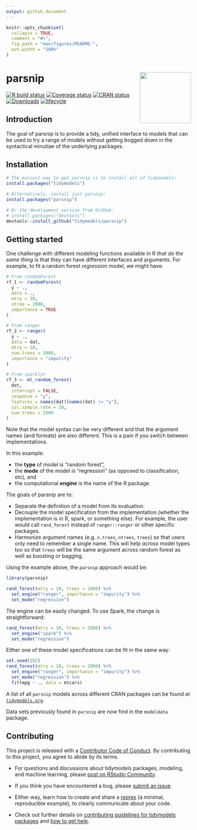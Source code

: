```yaml
---
output: github_document
---
```


<!-- README.md is generated from README.Rmd. Please edit that file -->

```r
knitr::opts_chunk$set(
  collapse = TRUE,
  comment = "#>",
  fig.path = "man/figures/README-",
  out.width = "100%"
)
```

# parsnip <a href='https://parsnip.tidymodels.org'><img src='man/figures/logo.png' align="right" height="139" /></a>

<!-- badges: start -->
[![R build status](https://github.com/tidymodels/parsnip/workflows/R-CMD-check/badge.svg)](https://github.com/tidymodels/parsnip/actions)
[![Coverage status](https://codecov.io/gh/tidymodels/parsnip/branch/master/graph/badge.svg)](https://codecov.io/github/tidymodels/parsnip?branch=master)
[![CRAN status](https://www.r-pkg.org/badges/version/parsnip)](https://CRAN.R-project.org/package=parsnip)
[![Downloads](https://cranlogs.r-pkg.org/badges/parsnip)](https://CRAN.R-project.org/package=parsnip)
[![lifecycle](https://img.shields.io/badge/lifecycle-maturing-blue.svg)](https://www.tidyverse.org/lifecycle/#maturing)
<!-- badges: end -->

## Introduction

The goal of parsnip is to provide a tidy, unified interface to models that can be used to try a range of models without getting bogged down in the syntactical minutiae of the underlying packages. 

## Installation

```r
# The easiest way to get parsnip is to install all of tidymodels:
install.packages("tidymodels")

# Alternatively, install just parsnip:
install.packages("parsnip")

# Or the development version from GitHub:
# install.packages("devtools")
devtools::install_github("tidymodels/parsnip")
```


## Getting started

One challenge with different modeling functions available in R _that do the same thing_ is that they can have different interfaces and arguments. For example, to fit a random forest _regression_ model, we might have:

```r
# From randomForest
rf_1 <- randomForest(
  y ~ ., 
  data = ., 
  mtry = 10, 
  ntree = 2000, 
  importance = TRUE
)

# From ranger
rf_2 <- ranger(
  y ~ ., 
  data = dat, 
  mtry = 10, 
  num.trees = 2000, 
  importance = "impurity"
)

# From sparklyr
rf_3 <- ml_random_forest(
  dat, 
  intercept = FALSE, 
  response = "y", 
  features = names(dat)[names(dat) != "y"], 
  col.sample.rate = 10,
  num.trees = 2000
)
```

Note that the model syntax can be very different and that the argument names (and formats) are also different. This is a pain if you switch between implementations. 

In this example: 

* the **type** of model is "random forest", 
* the **mode** of the model is "regression" (as opposed to classification, etc), and 
* the computational **engine** is the name of the R package. 


The goals of parsnip are to:

* Separate the definition of a model from its evaluation.
* Decouple the model specification from the implementation (whether the implementation is in R, spark, or something else). For example, the user would call `rand_forest` instead of `ranger::ranger` or other specific packages. 
* Harmonize argument names (e.g. `n.trees`, `ntrees`, `trees`) so that users only need to remember a single name. This will help _across_ model types too so that `trees` will be the same argument across random forest as well as boosting or bagging. 

Using the example above, the `parsnip` approach would be:

```r
library(parsnip)

rand_forest(mtry = 10, trees = 2000) %>%
  set_engine("ranger", importance = "impurity") %>%
  set_mode("regression")
```

The engine can be easily changed. To use Spark, the change is straightforward:

```r
rand_forest(mtry = 10, trees = 2000) %>%
  set_engine("spark") %>%
  set_mode("regression")
```

Either one of these model specifications can be fit in the same way:

```r
set.seed(192)
rand_forest(mtry = 10, trees = 2000) %>%
  set_engine("ranger", importance = "impurity") %>%
  set_mode("regression") %>%
  fit(mpg ~ ., data = mtcars)
```

A list of all `parsnip` models across different CRAN packages can be found at
[`tidymodels.org`](https://www.tidymodels.org/find/).

Data sets previously found in `parsnip` are now find in the `modeldata` package. 


## Contributing

This project is released with a [Contributor Code of Conduct](https://contributor-covenant.org/version/2/0/CODE_OF_CONDUCT.html). By contributing to this project, you agree to abide by its terms.

- For questions and discussions about tidymodels packages, modeling, and machine learning, please [post on RStudio Community](https://community.rstudio.com/new-topic?category_id=15&tags=tidymodels,question).

- If you think you have encountered a bug, please [submit an issue](https://github.com/tidymodels/parsnip/issues).

- Either way, learn how to create and share a [reprex](https://reprex.tidyverse.org/articles/articles/learn-reprex.html) (a minimal, reproducible example), to clearly communicate about your code.

- Check out further details on [contributing guidelines for tidymodels packages](https://www.tidymodels.org/contribute/) and [how to get help](https://www.tidymodels.org/help/).
